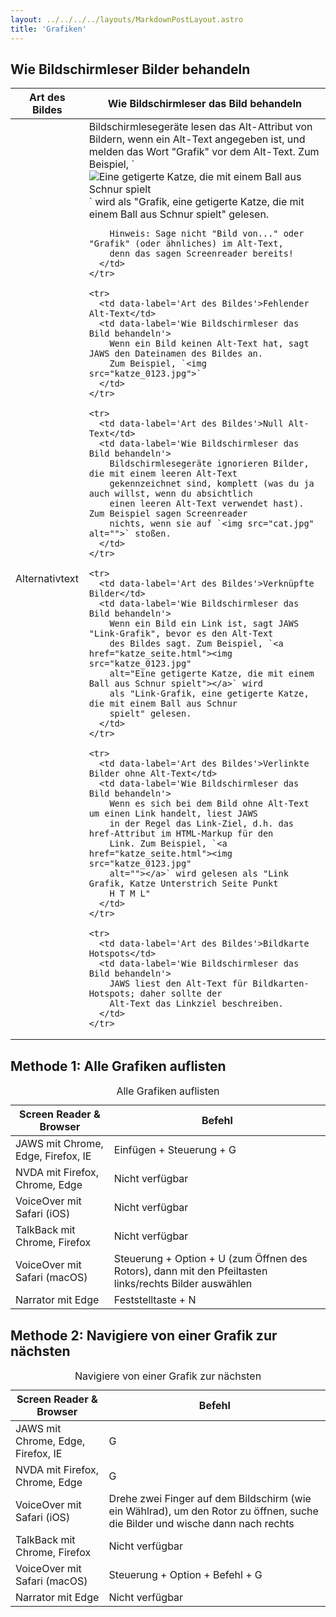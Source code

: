 ```yaml
---
layout: ../../../../layouts/MarkdownPostLayout.astro
title: 'Grafiken'
---
```


## Wie Bildschirmleser Bilder behandeln

<table>
  <thead>
    <tr>
      <th>Art des Bildes</th>
      <th>Wie Bildschirmleser das Bild behandeln</th>
    </tr>
  </thead>
  <tbody>
    <tr>
      <td data-label='Art des Bildes'>Alternativtext</td>
      <td data-label='Wie Bildschirmleser das Bild behandeln'>
        Bildschirmlesegeräte lesen das Alt-Attribut von Bildern, wenn ein Alt-Text
        angegeben ist, und melden das Wort "Grafik" vor dem Alt-Text. Zum Beispiel,
        `<img src="cat_0123.jpg" alt="Eine getigerte Katze, die mit einem Ball aus
        Schnur spielt">` wird als "Grafik, eine getigerte Katze, die mit einem Ball
        aus Schnur spielt" gelesen.

        Hinweis: Sage nicht "Bild von..." oder "Grafik" (oder ähnliches) im Alt-Text,
        denn das sagen Screenreader bereits!
      </td>
    </tr>

    <tr>
      <td data-label='Art des Bildes'>Fehlender Alt-Text</td>
      <td data-label='Wie Bildschirmleser das Bild behandeln'>
        Wenn ein Bild keinen Alt-Text hat, sagt JAWS den Dateinamen des Bildes an.
        Zum Beispiel, `<img src="katze_0123.jpg">`
      </td>
    </tr>

    <tr>
      <td data-label='Art des Bildes'>Null Alt-Text</td>
      <td data-label='Wie Bildschirmleser das Bild behandeln'>
        Bildschirmlesegeräte ignorieren Bilder, die mit einem leeren Alt-Text
        gekennzeichnet sind, komplett (was du ja auch willst, wenn du absichtlich
        einen leeren Alt-Text verwendet hast). Zum Beispiel sagen Screenreader
        nichts, wenn sie auf `<img src="cat.jpg" alt="">` stoßen.
      </td>
    </tr>

    <tr>
      <td data-label='Art des Bildes'>Verknüpfte Bilder</td>
      <td data-label='Wie Bildschirmleser das Bild behandeln'>
        Wenn ein Bild ein Link ist, sagt JAWS "Link-Grafik", bevor es den Alt-Text
        des Bildes sagt. Zum Beispiel, `<a href="katze_seite.html"><img src="katze_0123.jpg"
        alt="Eine getigerte Katze, die mit einem Ball aus Schnur spielt"></a>` wird
        als "Link-Grafik, eine getigerte Katze, die mit einem Ball aus Schnur
        spielt" gelesen.
      </td>
    </tr>

    <tr>
      <td data-label='Art des Bildes'>Verlinkte Bilder ohne Alt-Text</td>
      <td data-label='Wie Bildschirmleser das Bild behandeln'>
        Wenn es sich bei dem Bild ohne Alt-Text um einen Link handelt, liest JAWS
        in der Regel das Link-Ziel, d.h. das href-Attribut im HTML-Markup für den
        Link. Zum Beispiel, `<a href="katze_seite.html"><img src="katze_0123.jpg"
        alt=""></a>` wird gelesen als "Link Grafik, Katze Unterstrich Seite Punkt
        H T M L"
      </td>
    </tr>

    <tr>
      <td data-label='Art des Bildes'>Bildkarte Hotspots</td>
      <td data-label='Wie Bildschirmleser das Bild behandeln'>
        JAWS liest den Alt-Text für Bildkarten-Hotspots; daher sollte der
        Alt-Text das Linkziel beschreiben.
      </td>
    </tr>

  </tbody>
</table>

## Methode 1: Alle Grafiken auflisten

<table>
  <caption>Alle Grafiken auflisten</caption>
  <thead>
    <tr>
      <th>Screen Reader & Browser</th>
      <th>Befehl</th>
    </tr>
  </thead>
  <tbody>
    <tr>
      <td data-label='Screen Reader & Browser'>JAWS mit Chrome, Edge, Firefox, IE</td>
      <td data-label='Befehl'>Einfügen + Steuerung + G</td>
    </tr>
    <tr>
      <td data-label='Screen Reader & Browser'>NVDA mit Firefox, Chrome, Edge</td>
      <td data-label='Befehl'>Nicht verfügbar</td>
    </tr>
    <tr>
      <td data-label='Screen Reader & Browser'>VoiceOver mit Safari (iOS)</td>
      <td data-label='Befehl'>Nicht verfügbar</td>
    </tr>
    <tr>
      <td data-label='Screen Reader & Browser'>TalkBack mit Chrome, Firefox</td>
      <td data-label='Befehl'>Nicht verfügbar</td>
    </tr>
    <tr>
      <td data-label='Screen Reader & Browser'>VoiceOver mit Safari (macOS)</td>
      <td data-label='Befehl'>
        Steuerung + Option + U (zum Öffnen des Rotors), dann mit den Pfeiltasten links/rechts Bilder
        auswählen
      </td>
    </tr>
    <tr>
      <td data-label='Screen Reader & Browser'>Narrator mit Edge</td>
      <td data-label='Befehl'>Feststelltaste + N</td>
    </tr>
  </tbody>
</table>

## Methode 2: Navigiere von einer Grafik zur nächsten

<table>
  <caption>Navigiere von einer Grafik zur nächsten</caption>
  <thead>
    <tr>
      <th>Screen Reader & Browser</th>
      <th>Befehl</th>
    </tr>
  </thead>
  <tbody>
    <tr>
      <td data-label='Screen Reader & Browser'>JAWS mit Chrome, Edge, Firefox, IE</td>
      <td data-label='Befehl'>G</td>
    </tr>
    <tr>
      <td data-label='Screen Reader & Browser'>NVDA mit Firefox, Chrome, Edge</td>
      <td data-label='Befehl'>G</td>
    </tr>
    <tr>
      <td data-label='Screen Reader & Browser'>VoiceOver mit Safari (iOS)</td>
      <td data-label='Befehl'>
        Drehe zwei Finger auf dem Bildschirm (wie ein Wählrad), um den Rotor zu öffnen, suche die
        Bilder und wische dann nach rechts
      </td>
    </tr>
    <tr>
      <td data-label='Screen Reader & Browser'>TalkBack mit Chrome, Firefox</td>
      <td data-label='Befehl'>Nicht verfügbar</td>
    </tr>
    <tr>
      <td data-label='Screen Reader & Browser'>VoiceOver mit Safari (macOS)</td>
      <td data-label='Befehl'>Steuerung + Option + Befehl + G</td>
    </tr>
    <tr>
      <td data-label='Screen Reader & Browser'>Narrator mit Edge</td>
      <td data-label='Befehl'>Nicht verfügbar</td>
    </tr>
  </tbody>
</table>
